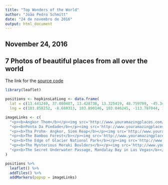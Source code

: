 ```yaml
---
title: "Top Wonders of the World"
author: "João Pedro Schmitt"
date: "24 de novembro de 2016"
output: html_document
---
```


## November 24, 2016

## 7 Photos of beautiful places from all over the world

The link for the [source code](https://github.com/schmittjoaopedro/data-products-peer2)

```r
library(leaflet)

positions <- hopkinsLatLong <- data.frame(
  lat = c(13.441240, 37.080487, 13.428738, 13.325419, 48.759709, -45.347953, 36.091773),
  lng = c(103.858252, -8.669313, 103.890146, 103.846245, -113.787044, 170.826642, -115.175783))

imageLinks <- c(
  "<p><b>Angkor Thom</b></p><img src='http://www.youramazingplaces.com/wp-content/uploads/2014/03/Angkor-Thom-620x465.jpg' width=310 height=232 />",
  "<p><b>Ponta Da Piedade</b></p><img src='http://www.youramazingplaces.com/wp-content/uploads/2014/03/Ponta-Da-Piedade-2-Portugal-620x465.jpg' width=310 height=232 />",
  "<p><b>Tha Prohm- Angkor, Siem Reap</b></p><img src='http://www.youramazingplaces.com/wp-content/uploads/2014/03/Tha-Prohm-Angkor-Siem-Reap-620x465.jpg' width=310 height=232 />",
  "<p><b>The Bamboo Forest</b></p><img src='http://www.youramazingplaces.com/wp-content/uploads/2014/03/The-Bamboo-Forest-620x413.jpg' width=310 height=232 />",
  "<p><b>The Edge of Glacier National Park</b></p><img src='http://www.youramazingplaces.com/wp-content/uploads/2014/03/The-Edge-of-Glacier-National-Park-620x408.jpg' width=310 height=232 />",
  "<p><b>The Mysterious Moraki Boulders</b></p><img src='http://www.youramazingplaces.com/wp-content/uploads/2014/03/The-Mysterious-Moraki-Boulders-620x405.jpg' width=310 height=232 />",
  "<p><b>The Secret Underwater Passage, Mandalay Bay in Las Vegas</b></p><img src='http://www.youramazingplaces.com/wp-content/uploads/2014/03/The-Secret-Underwater-Passage-620x413.jpg' width=310 height=232 />"
)

positions %>% 
  leaflet() %>%
  addTiles() %>%
  addMarkers(popup = imageLinks)
```
